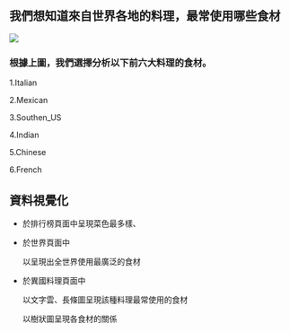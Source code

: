 
## 我們想知道來自世界各地的料理，最常使用哪些食材


  ![](pic1.jpg)

### 根據上圖，我們選擇分析以下前六大料理的食材。


   1.Italian
   
   2.Mexican
   
   3.Southen_US
   
   4.Indian
   
   5.Chinese
   
   6.French
   
   
## 資料視覺化

  * 於排行榜頁面中呈現菜色最多樣、
  
  
  
  * 於世界頁面中
  
    以呈現出全世界使用最廣泛的食材
  
  * 於異國料理頁面中
     
    以文字雲、長條圖呈現該種料理最常使用的食材

    以樹狀圖呈現各食材的關係   

